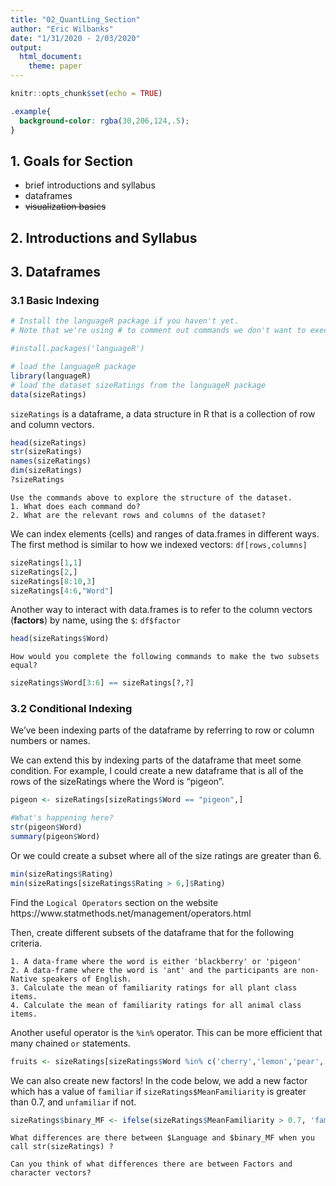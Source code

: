 ```yaml
---
title: "02_QuantLing_Section"
author: "Eric Wilbanks"
date: "1/31/2020 - 2/03/2020"
output: 
  html_document: 
    theme: paper
---
```


```r
knitr::opts_chunk$set(echo = TRUE)
```
```css
.example{
  background-color: rgba(30,206,124,.5);
}
```

## 1. Goals for Section

- brief introductions and syllabus
- dataframes 
- ~~visualization basics~~

## 2. Introductions and Syllabus

## 3. Dataframes
### 3.1 Basic Indexing
```r
# Install the languageR package if you haven't yet. 
# Note that we're using # to comment out commands we don't want to execute.

#install.packages('languageR')
```

```r
# load the languageR package
library(languageR)
# load the dataset sizeRatings from the languageR package
data(sizeRatings)
```
`sizeRatings` is a dataframe, a data structure in R that is a collection of row and column vectors.
```r
head(sizeRatings)
str(sizeRatings)
names(sizeRatings)
dim(sizeRatings)
?sizeRatings
```
```
Use the commands above to explore the structure of the dataset. 
1. What does each command do? 
2. What are the relevant rows and columns of the dataset?
```
We can index elements (cells) and ranges of data.frames in different ways. The first method is similar to how we indexed vectors: `df[rows,columns]`
```r
sizeRatings[1,1]
sizeRatings[2,]
sizeRatings[8:10,3]
sizeRatings[4:6,"Word"]
```
Another way to interact with data.frames is to refer to the column vectors (**factors**) by name, using the `$`: `df$factor`
```r
head(sizeRatings$Word)
```
```
How would you complete the following commands to make the two subsets equal?
```
```r
sizeRatings$Word[3:6] == sizeRatings[?,?]
```

### 3.2 Conditional Indexing
We've been indexing parts of the dataframe by referring to row or column numbers or names. 

We can extend this by indexing parts of the dataframe that meet some condition. For example, I could create a new dataframe that is all of the rows of the sizeRatings where the Word is "pigeon".

```r
pigeon <- sizeRatings[sizeRatings$Word == "pigeon",]
```
```r
#What's happening here?
str(pigeon$Word)
summary(pigeon$Word)
```
Or we could create a subset where all of the size ratings are greater than 6.

```r
min(sizeRatings$Rating)
min(sizeRatings[sizeRatings$Rating > 6,]$Rating)
```

Find the `Logical Operators` section on the website https://www.statmethods.net/management/operators.html

Then, create different subsets of the dataframe that for the following criteria.
```
1. A data-frame where the word is either 'blackberry' or 'pigeon'
2. A data-frame where the word is 'ant' and the participants are non-Native speakers of English.
3. Calculate the mean of familiarity ratings for all plant class items.
4. Calculate the mean of familiarity ratings for all animal class items.
```

Another useful operator is the `%in%` operator. This can be more efficient that many chained `or` statements.

```r
fruits <- sizeRatings[sizeRatings$Word %in% c('cherry','lemon','pear','blackberry'),]
```

We can also create new factors! In the code below, we add a new factor which has a value of `familiar` if `sizeRatings$MeanFamiliarity` is greater than 0.7, and `unfamiliar` if not. 

```r
sizeRatings$binary_MF <- ifelse(sizeRatings$MeanFamiliarity > 0.7, 'familiar', 'unfamiliar')
```

```
What differences are there between $Language and $binary_MF when you call str(sizeRatings) ?

Can you think of what differences there are between Factors and character vectors?
```
